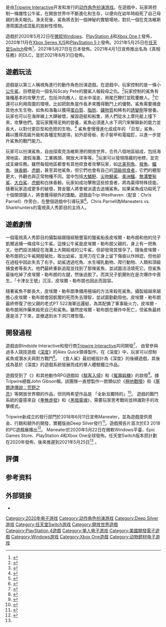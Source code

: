 {{Expand language|1=en|time=2020-07-31T09:53:15+00:00}}

{{NoteTA
| G1 = Games
}}
{{Infobox VG
| title = 食人鲨
| english = Maneater
| image = MANEATER cover.png
| caption = 
| genre = [[動作角色扮演遊戲|角色扮演]]
| platforms = [[Microsoft_Windows|Microsoft Windows]], [[PlayStation_4|PlayStation 4]], [[PlayStation_5|PlayStation 5]], [[Xbox_One|Xbox One]], [[Nintendo_Switch|Nintendo Switch]]
| developer = [[Tripwire_Interactive|Tripwire Interactive]]
| publisher = {{Vgrelease|HK|[[Game_Source_Entertainment|Game Source Entertainment]]|TW|[[Game_Source_Entertainment|Game Source Entertainment]]}}
| director =
| producer =
| designer =
| writer =
| programmer =
| composer =
| artist =
| series =
| engine =
| modes = [[單人電子遊戲|單人]]
| released =
}}

{{vgname|食人鲨|en=Maneater}}是由[[Tripwire_Interactive|Tripwire Interactive]]开发和发行的[[动作角色扮演游戏|动作角色扮演游戏]]。在遊戲中，玩家將控制一條雌性公牛鯊，在開放世界中不斷進化和生存，以便向在幼年時殺死了自己母親的漁夫報仇。漁夫死後，鯊魚將去到一個神秘的實驗場地，對抗一個在克洛維斯港周圍造成混亂的放射性怪物。

遊戲於2020年5月22日在[[微软Windows|微软Windows]]、[[PlayStation_4|PlayStation 4]]和[[Xbox_One|Xbox One]]上發佈，2020年11月在[[Xbox_Series_X/S|Xbox Series X/S]]和[[PlayStation_5|PlayStation 5]]上發佈。2021年5月25日在[[任天堂Switch|任天堂Switch]]發佈<ref>{{Cite web |first=犬拓 |date=2021-03-23 |title=瘋狂殺戮！《食人鯊 Maneater》中文版即將登陸 Switch 平台 |url=https://gnn.gamer.com.tw/detail.php?sn=212458 |website=巴哈姆特電玩資訊站}}</ref>，2021年5月27日在日本發佈。2021年4月1日宣佈推出名為《真相任務》的DLC，並於2021年8月31日發佈。

== 遊戲玩法 ==
遊戲是以第三人稱視角進行的動作角色扮演遊戲。在遊戲中，玩家控制的是一條小[[公牛鯊|公牛鯊]]，目標是向一個名叫Scaly Pete的獵鯊人報殺母之仇。<ref name="#1">{{Cite web |date=2021-05-25 |title=瘋狂殺戮《食人鯊 Maneater》 Nintendo Switch™ 本日發售！ |url=https://asia.hkgse.com/news/detail/482 |website=HKGSE}}</ref>玩家控制的鯊魚有幾種基本的攻擊方式，包括沖向敵人，從水中溜走，用尾巴鞭打並眩暈敵人。<ref>{{Cite web |date=2021-05-25 |title=【遊戲新作】食人鯊Maneater咬到Switch |url=https://ezone.ulifestyle.com.hk/article/2965888/%E3%80%90%E9%81%8A%E6%88%B2%E6%96%B0%E4%BD%9C%E3%80%91%E9%A3%9F%E4%BA%BA%E9%AF%8AManeater%E5%92%AC%E5%88%B0Switch |website=ezone |publisher=ezone}}</ref>它還可以利用周圍的環境，比如把劍魚當作長矛來獲得戰鬥上的優勢。鯊魚需要捕食其他水生生物，如魚和海龜以獲得[[蛋白质|蛋白質]]、[[脂肪|脂肪]]、[[礦物質|礦物質]]和稀有的[[突變原|誘變劑]]等營養。玩家也可以在海岸線上大肆破壞，摧毀遊艇和船隻，將人們從水上摩托艇上撞下來，攻擊他們。當玩家獲得足夠的營養，鯊魚必須進入水下洞穴來解鎖新的能力並長大，以對付更巨型和危險的生物。<ref>{{Cite web |date=2021-07-13 |title=食人鯊maneater全流程攻略 圖文攻略合集 |url=https://agame01.com/article/758297/ |website=電玩01 |publisher=agame01.com}}</ref> 鯊魚會慢慢進化成成年的 「巨型」鯊魚，藉以獲得高級升級和各種定制選項，如外部骨板、影子裝甲和電磁釘，以進一步提升鯊魚的戰鬥能力。


玩家可以扮演鯊魚，自由探索克洛維斯港的開放世界，合共八個地區組成，包括海灣地區、渡假海灘、工業碼頭、開放大洋等等。<ref>{{Cite web |date=2021-05-20 |title=化身頂級掠食者 盡情撕咬肢解進化《食人鯊》宣佈登陸 PC Steam |url=https://www.gameapps.hk/news/44890 |website=GameApps.HK |publisher=香港手機遊戲網}}</ref>玩家可以發現隱藏的地標，並完成支線任務。雖然每個地區都會有其他掠食者攻擊玩家，如[[北美狗鱼|北美狗魚]]、[[梭魚|梭魚]]、[[鱷魚|鱷魚]]、[[抹香鲸|抹香鯨]]、[[虎鯨|虎鯨]]，甚至其他鯊魚，但它們也會有自己的[[顶级掠食者|頂級掠食者]]，它們的體型更大，外觀也與正常物種不同。當中包括[[大鱗魣|大鱗魣]]、[[尖吻鲭鲨|尖吻鯖鯊]]、[[美洲鱷|美洲鱷]]、[[无沟双髻鲨|無溝雙髻鯊]]、[[大白鲨|大白鯊]]、[[虎鯨|虎鯨]]和白抹香鯨。玩家如成功擊敗這些掠食者，將為贏得特殊技能。隨著玩家造成更多的破壞，賞金獵人將會被派遣去追捕鯊魚。如果鯊魚成功殺死了十個領頭獵人，將會獲得額外的獎勵。遊戲由Trip Westhaven（配音：Chris Parnell）作旁白，在整個遊戲中引導玩家<ref>{{Cite web |date=2020-10-05 |title=《食人鯊 Maneater》繁體中文版即將登陸PlayStation®５及PlayStation®４平台 |url=https://asia.hkgse.com/news/detail/407 |website=HKGSE}}</ref>。Chris Parnell為Maneaters vs. Sharkhunters的電視真人秀節目的主持人。

== 遊戲劇情 ==
一個電視真人秀節目的攝製組跟隨經驗豐富的獵鯊船長皮埃爾・勒布朗和他的兒子凱爾追捕一條成年公牛鯊。這條公牛鯊是皮埃爾・勒布朗父親的，身上有一把魚叉。他們設法捕捉在海灘上大開殺戒的公牛鯊，但卻發現其懷孕了。隨後皮埃爾・勒布朗把公牛鯊開膛破肚，取出幼鯊，並用刀在它身上留下傷痕以作辨認，但他卻在過程中因此失去了右手。幼鯊透過吃魚、水生哺乳動物、爬行動物、人類和頂級捕食者等長大。他們最終重新追蹤並找到了那條鯊魚，並試圖活活燒死它。但鯊魚最後吃掉了皮埃爾・勒布朗的左腿，然後逃脫了。而其兒子凱爾則在是次爆炸中喪生，「卡津女王號」沉沒，皮埃爾・勒布朗也因此而毀容。

隨著鯊魚不斷長大，皮埃爾・勒布朗準備用極端的方法來殺死鯊魚。攝製組越來越擔心皮埃爾・勒布朗會因凱爾的死而失去理智，並試圖勤勸阻他。皮埃爾・勒布朗最終修復了他父親的老式PT 522海軍巡邏艇，為其配備了軍事級火力，皮埃爾・勒布朗用炸藥來殺死自己和鯊魚。雖然皮埃爾・勒布朗在爆炸中死亡，但鯊魚最終還是活了下來，並撤退到水下洞穴裡恢復。

== 開發過程 ==
遊戲由Blindside Interactive和發行商[[Tripwire_Interactive|Tripwire Interactive]]共同開發<ref>{{Cite web |date=2022-06-10 |title=限時免費領取《Maneater》極好評食人鯊RPG，Epic Games領取後永久保存 |url=https://www.4gamers.com.tw/news/detail/53582/maneater-is-free-to-keep-on-epic-games-store-this-week |website=4Gamers}}</ref>， 由曾參與過多人競技遊戲《[[深度|深度]]》的Alex Quick領導製作。在《深度》中，玩家可以控制鯊魚或潛水夫與對方戰鬥<ref>{{Cite web |date=2018-06-12 |title=E3 2018: Maneater is an open-world RPG where you play as a shark |url=https://www.vg247.com/e3-2018-maneater-open-world-rpg-play-as-a-shark |website=VG247}}</ref>。 《食人鯊》最初被設計為《深度》的後續遊戲，其後成為基於《深度》的遊戲系統發展而成的單人體驗獨立作品。

遊戲受到了《{{Link-en|大白鯊逃脫|Jaws Unleashed}}》和其他動作RPG遊戲如《[[杀出重围|駭客入侵]]》和《[[冤罪殺機|冤罪殺機]]》的啟發<ref>{{Cite web |date=2019-07-08 |title=《GTAV》達人模改「大白鯊」Mod，讓你成為殘忍的海中霸主 |url=https://www.4gamers.com.tw/news/detail/39561/gta-5-mod-let-you-play-as-shark |website=4Gamers}}</ref>。據Tripwire總裁John Gibson稱，該團隊一直想製作一款類似於《[[孤岛惊魂系列|極地戰嚎]]》和《[[塞尔达传说_旷野之息|塞爾達傳說：荒野之息]]》等開放世界類的作品，但同時希望作品是 「全新且獨特的」<ref>{{Cite web |date=2020-02-20 |title=Maneater interview - A little of this, a little of that, a lot of shark |url=https://www.shacknews.com/article/116451/maneater-interview-a-little-of-this-a-little-of-that-a-lot-of-shark |website=SHACKNEWS}}</ref>。 遊戲的戰鬥系統的靈感來自《[[拳无虚发系列|拳無虛發]]》和《[[魂系列|黑暗靈魂]]》，需要玩家思考戰術並辨識對手的攻擊模式。

Tripwire新成立的發行部門於2018年6月11日宣佈Maneater，並為遊戲提供資金、行銷和額外的開發，實體版由Deep Silver發行<ref>{{Cite web |date=2021-05-25 |title=《食人鯊 Maneater》Switch 版上市 在海底上演瘋狂殺戮復仇 |url=https://gnn.gamer.com.tw/detail.php?sn=215501 |website=巴哈姆特電玩資訊站}}</ref>。遊戲預告片首次於E3 2018的PC遊戲展播出<ref>{{Cite web |date=2018-06-14 |title=E3 2018｜我要成為鯊魚王《Maneater》扮鯊魚咬獵物，爭奪海中霸主王位 |url=https://www.4gamers.com.tw/news/detail/35256/maneater-open-world-action-rpg-play-as-a-shark |website=4Gamers}}</ref>。 Maneater於2020年5月22日在微軟Windows平臺、Epic Games Store、PlayStation 4和Xbox One全球發佈。任天堂Switch版本原計劃在2020年發佈，後來推遲到2021年5月25日<ref name="#1"/> 。

== 評價 ==
{{empty section|time=2020-08-07}}

{{Video game reviews
| MC = (PC) 70/100<ref name="MCPC">{{cite web |url=https://www.metacritic.com/game/pc/maneater |title=Maneater for PC Reviews |publisher=[[Metacritic|Metacritic]] |accessdate=May 22, 2020}}</ref><br />(PS4) 67/100<ref name="MCPS4">{{cite web |url=https://www.metacritic.com/game/playstation-4/maneater |title=Maneater for PS4 Reviews |publisher=[[Metacritic|Metacritic]] |accessdate=May 22, 2020}}</ref><br />(XONE) 71/100<ref name="MCXONE">{{cite web |url=https://www.metacritic.com/game/xbox-one/maneater |title=Maneater for Xbox One Reviews |publisher=[[Metacritic|Metacritic]] |accessdate=May 22, 2020}}</ref>
| Destruct = 7/10<ref name="Destruct">{{cite web|url=https://www.destructoid.com/stories/review-maneater-591073.phtml |title=Review: Maneater |website=[[Destructoid|Destructoid]] |accessdate=May 24, 2020}}</ref> 
| IGN = 7.0/10<ref name="IGN">{{cite web|url=https://www.ign.com/articles/maneater-review |title=Maneater Review - IGN |website=[[IGN|IGN]] |accessdate=May 22, 2020}}</ref>
| GSpot = 7/10<ref name="GSpot">{{cite web|url=https://www.gamespot.com/reviews/maneater-review-fish-are-food-not-friends/1900-6417468/ |title=Maneater Review - Fish Are Food, Not Friends |accessdate=June 1, 2020}}</ref>
| PCGUS = 65/100<ref name="PC Gamer">{{cite web|url=https://www.pcgamer.com/maneater-review/ |title=Maneater Review |accessdate=}}</ref>
| GameRev = 6/10<ref name="GameRev">{{cite web|url=https://www.gamerevolution.com/review/646685-maneater-review-pc-ps4-xbox-one-nintendo-switch-shark-game |title=A shark power fantasy that's Jaws but with flaws |accessdate=May 22, 2020}}</ref>
}}

== 参考资料 ==
{{reflist}}

== 外部链接 ==
* {{Official website|https://www.tripwireinteractive.com/#/maneater}}

{{DEFAULTSORT:Maneater}}
[[Category:2020年电子游戏|Category:2020年电子游戏]]
[[Category:动作角色扮演游戏|Category:动作角色扮演游戏]]
[[Category:Deep_Silver游戏|Category:Deep Silver游戏]]
[[Category:任天堂Switch游戏|Category:任天堂Switch游戏]]
[[Category:開放世界遊戲|Category:開放世界遊戲]]
[[Category:PlayStation_4遊戲|Category:PlayStation 4遊戲]]
[[Category:单人电子游戏|Category:单人电子游戏]]
[[Category:美國開發電子遊戲|Category:美國開發電子遊戲]]
[[Category:Windows游戏|Category:Windows游戏]]
[[Category:Xbox_One遊戲|Category:Xbox One遊戲]]
[[Category:动物题材电子游戏|Category:动物题材电子游戏]]
